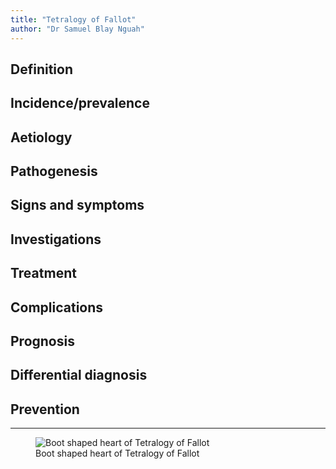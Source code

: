 ```yaml
---
title: "Tetralogy of Fallot"
author: "Dr Samuel Blay Nguah"
---
```


## Definition
## Incidence/prevalence
## Aetiology 
## Pathogenesis
## Signs and symptoms
## Investigations
## Treatment
## Complications
## Prognosis
## Differential diagnosis
## Prevention

---

![Boot shaped heart of Tetralogy of Fallot](images/cvs-Tof.jpg){#fig-ToF fig-align="center"}
